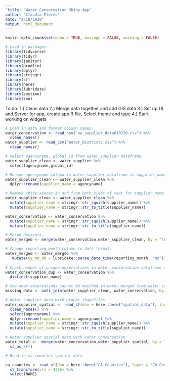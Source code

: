 ```yaml
---
`title: "Water Conservation Shiny App"
author: "Claudia Flores"
date: "2/18/2020"
output: html_document
---
```


```r
knitr::opts_chunk$set(echo = TRUE, message = FALSE, warning = FALSE)
```

```r
# Load in packages. 
library(tidyverse)
library(tidyr) 
library(janitor)
library(prodlim)
library(dplyr)
library(stringr)
library(sf)
library(here)
library(lubridate)
library(anytime)
library(zoo)
```

To do:
1.) Clean data
2.) Merge data together and add GIS data
3.) Set up UI and Server for app, create app.R file, Select theme and type
4.) Start working on widgets 

```r
# Load in data and format column names.
water_conservation <- read_csv("uw_supplier_data010720.csv") %>% 
  clean_names()
water_supplier <- read_csv("Water_Districts.csv") %>% 
  clean_names()

# Select agencyname, global_id from water_supplier dataframe.
water_supplier_clean <- water_supplier %>% 
  select(agencyname,global_id)

# Rename agencyname column in water_supplier dataframe to supplier_name.
water_supplier_clean <- water_supplier_clean %>%
  dplyr::rename(supplier_name = agencyname)

# Remove white spaces in and from both sides of text for supplier_name column in both datafames.
water_supplier_clean <- water_supplier_clean %>% 
  mutate(supplier_name = stringr::str_squish(supplier_name)) %>% 
  mutate(supplier_name = stringr::str_to_title(supplier_name))

water_conservation <- water_conservation %>% 
  mutate(supplier_name = stringr::str_squish(supplier_name)) %>% 
  mutate(supplier_name = stringr::str_to_title(supplier_name))

# Merge datasets.
water_merged <- merge(water_conservation,water_supplier_clean, by = "supplier_name")

# Change reporting_month column to date format.
water_merged <- water_merged %>% 
   mutate(yy_mm_dd = lubridate::parse_date_time(reporting_month, "my"))
         
# Check number of unique observations in water_conservation dataframe supplier_name column.
water_conservation_dup <- water_conservation %>% 
  distinct(supplier_name) 

# See what observations cannot be matched in water_merged from water_conservation and water_supplier dataframes.
missing_data <- anti_join(water_supplier_clean, water_conservation, by = "supplier_name")

# Water supplier data with proper shapefiles
water_supplier_spatial <- read_sf(dsn = here::here("spatial_data"), layer = "Water_Districts") %>%
  clean_names() %>% 
  select(agencyname) %>% 
  dplyr::rename(supplier_name = agencyname) %>% 
  mutate(supplier_name = stringr::str_squish(supplier_name)) %>% 
  mutate(supplier_name = stringr::str_to_title(supplier_name))

# Water supplier spatial data with water conservation
water_total <-  merge(water_conservation,water_supplier_spatial, by = "supplier_name") %>% 
  st_as_sf() 

# Read in ca_counties spatial data

ca_counties <- read_sf(dsn = here::here("CA_Counties"), layer = "CA_Counties_TIGER2016") %>%
  st_transform(crs = 4326) %>% 
  select(NAME)


```


















